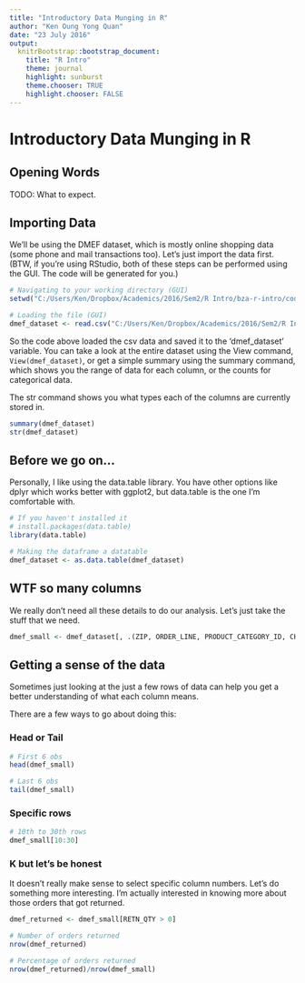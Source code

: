 ```yaml
---
title: "Introductory Data Munging in R"
author: "Ken Oung Yong Quan"
date: "23 July 2016"
output:
  knitrBootstrap::bootstrap_document:
    title: "R Intro"
    theme: journal
    highlight: sunburst
    theme.chooser: TRUE
    highlight.chooser: FALSE
---
```

# Introductory Data Munging in R
## Opening Words
TODO: What to expect.

## Importing Data
We'll be using the DMEF dataset, which is mostly online shopping data (some phone and mail transactions too). Let's just import the data first. (BTW, if you're using RStudio, both of these steps can be performed using the GUI. The code will be generated for you.)
```r
# Navigating to your working directory (GUI)
setwd("C:/Users/Ken/Dropbox/Academics/2016/Sem2/R Intro/bza-r-intro/code")

# Loading the file (GUI)
dmef_dataset <- read.csv("C:/Users/Ken/Dropbox/Academics/2016/Sem2/R Intro/bza-r-intro/data/dmef_dataset.csv")
```

So the code above loaded the csv data and saved it to the 'dmef_dataset' variable. You can take a look at the entire dataset using the View command, ```View(dmef_dataset)```, or get a simple summary using the summary command, which shows you the range of data for each column, or the counts for categorical data.

The str command shows you what types each of the columns are currently stored in.

```r
summary(dmef_dataset)
str(dmef_dataset)
```

## Before we go on...
Personally, I like using the data.table library. You have other options like dplyr which works better with ggplot2, but data.table is the one I'm comfortable with.

```r
# If you haven't installed it
# install.packages(data.table)
library(data.table)

# Making the dataframe a datatable
dmef_dataset <- as.data.table(dmef_dataset)
```

## WTF so many columns
We really don't need all these details to do our analysis. Let's just take the stuff that we need.

```r
dmef_small <- dmef_dataset[, .(ZIP, ORDER_LINE, PRODUCT_CATEGORY_ID, CHANNEL, RETN_QTY, RETN_REVENUE)]
```

## Getting a sense of the data
Sometimes just looking at the just a few rows of data can help you get a better understanding of what each column means.

There are a few ways to go about doing this:

### Head or Tail
```r
# First 6 obs
head(dmef_small)

# Last 6 obs
tail(dmef_small)
```

### Specific rows
```r
# 10th to 30th rows
dmef_small[10:30]
```



### K but let's be honest
It doesn't really make sense to select specific column numbers. Let's do something more interesting. I'm actually interested in knowing more about those orders that got returned. 

```r
dmef_returned <- dmef_small[RETN_QTY > 0]

# Number of orders returned
nrow(dmef_returned)

# Percentage of orders returned
nrow(dmef_returned)/nrow(dmef_small)
```

